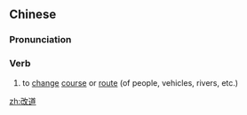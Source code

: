 ==Chinese==
{{zh-forms}}

===Pronunciation===
{{zh-pron
|m=gǎidào
|cat=v
}}

===Verb===
{{zh-verb}}

# to [[change]] [[course]] or [[route]] (of people, vehicles, rivers, etc.)

[[zh:改道]]